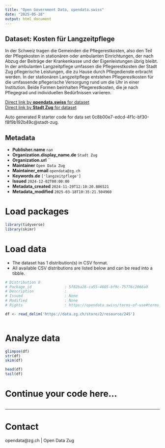 ```yaml
---
title: "Open Government Data, opendata.swiss"
date: "2025-05-28"
output: html_document
---
```


## Dataset: Kosten für Langzeitpflege

In der Schweiz tragen die Gemeinden die Pflegerestkosten, also den Teil der Pflegekosten in stationären oder ambulanten Einrichtungen, der nach Abzug der Beiträge der Krankenkasse und der Eigenleistungen übrig bleibt. In der ambulanten Langzeitpflege umfassen die Pflegerestkosten der Stadt Zug pflegerische Leistungen, die zu Hause durch Pflegedienste erbracht werden. In der stationären Langzeitpflege entstehen Pflegerestkosten für die umfassende pflegerische Versorgung rund um die Uhr in einer Institution. Beide Formen beinhalten Pflegerestkosten, die je nach Pflegegrad und individuellen Bedürfnissen variieren.

[Direct link by **opendata.swiss** for dataset](https://opendata.swiss/de/dataset/kosten-fur-langzeitpflege)<br>
[Direct link by **Stadt Zug** for dataset](https://www.stadtzug.ch/altergesundheitneu)

Auto generated R starter code for data set 0c8b00e7-edcd-4f1c-bf30-f8f9b192b49c@stadt-zug.

## Metadata

- **Publisher.name** `nan`
- **Organization.display_name.de** `Stadt Zug`
- **Organization.url** ``
- **Maintainer** `Open Data Zug`
- **Maintainer_email** `opendata@zg.ch`
- **Keywords.de** `['langzeitpflege']`
- **Issued** `2024-12-02T00:00:00`
- **Metadata_created** `2024-11-29T12:10:20.806521`
- **Metadata_modified** `2025-03-18T10:35:21.504960`


# Load packages

```r

library(tidyverse)
library(skimr)

```

# Load data

-   The dataset has 1 distribution(s) in CSV format.
-   All available CSV distributions are listed below and can be read into a tibble.

```r

# Distribution 0
# Package_id               : 5f82ba26-ca55-4605-bf9c-75776c2066a0
# Description              : 
# Issued                   : None
# Modified                 : None
# Rights                   : https://opendata.swiss/terms-of-use#terms_by

df <- read_delim('https://data.zg.ch/store/2/resource/245')



```

# Analyze data

```r

glimpse(df)
str(df)
skim(df)

head(df)
tail(df)

```

# Continue your code here...

```r

```

------------------------------------------------------------------------

# Contact

opendata@zg.ch | Open Data Zug
